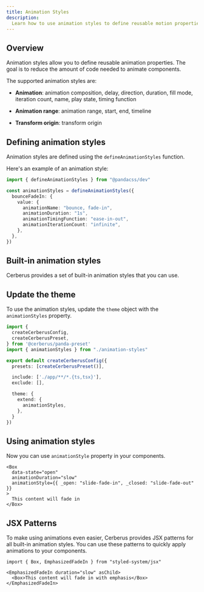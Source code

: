 ```yaml
---
title: Animation Styles
description:
  Learn how to use animation styles to define reusable motion properties.
---
```



## Overview

Animation styles allow you to define reusable animation properties. The goal is
to reduce the amount of code needed to animate components.

The supported animation styles are:

- **Animation**: animation composition, delay, direction, duration, fill mode,
  iteration count, name, play state, timing function

- **Animation range**: animation range, start, end, timeline

- **Transform origin**: transform origin

## Defining animation styles

Animation styles are defined using the `defineAnimationStyles` function.

Here's an example of an animation style:

```ts title="animation-styles.ts"
import { defineAnimationStyles } from "@pandacss/dev"

const animationStyles = defineAnimationStyles({
  bounceFadeIn: {
    value: {
      animationName: "bounce, fade-in",
      animationDuration: "1s",
      animationTimingFunction: "ease-in-out",
      animationIterationCount: "infinite",
    },
  },
})
```

## Built-in animation styles

Cerberus provides a set of built-in animation styles that you can use.

<AnimationStylesDemo />

<NoteAdmonition description="You can change the direction of some animations by using the `data-placement` attribute with the value of: top,bottom,left, or right." />

## Update the theme

To use the animation styles, update the `theme` object with the
`animationStyles` property.

```ts title="panda.config.ts"
import {
  createCerberusConfig,
  createCerberusPreset,
} from '@cerberus/panda-preset'
import { animationStyles } from "./animation-styles"

export default createCerberusConfig({
  presets: [createCerberusPreset()],

  include: ['./app/**/*.{ts,tsx}'],
  exclude: [],

  theme: {
    extend: {
      animationStyles,
    },
  }
})
```

## Using animation styles

Now you can use `animationStyle` property in your components.

```tsx
<Box
  data-state="open"
  animationDuration="slow"
  animationStyle={{ _open: "slide-fade-in", _closed: "slide-fade-out" }}
>
  This content will fade in
</Box>
```

## JSX Patterns

To make using animations even easier, Cerberus provides JSX patterns for all built-in animation styles. You can use these patterns to quickly apply animations to your components.

```tsx
import { Box, EmphasizedFadeIn } from "styled-system/jsx"

<EmphasizedFadeIn duration="slow" asChild>
  <Box>This content will fade in with emphasis</Box>
</EmphasizedFadeIn>
```